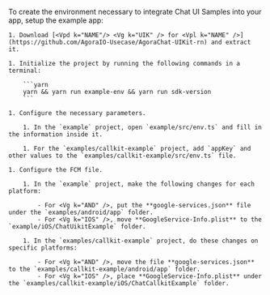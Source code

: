 <PlatformWrapper platform="react-native">

To create the environment necessary to integrate Chat UI Samples into your app, setup the <Vpl k="NAME" /> <Vpd k="NAME"/> <Vg k="UIK" /> example app:

    1. Download [<Vpd k="NAME"/> <Vg k="UIK" /> for <Vpl k="NAME" />](https://github.com/AgoraIO-Usecase/AgoraChat-UIKit-rn) and extract it.

    1. Initialize the project by running the following commands in a terminal:

        ```yarn
        yarn && yarn run example-env && yarn run sdk-version
        ```

    1. Configure the necessary parameters.

        1. In the `example` project, open `example/src/env.ts` and fill in the information inside it.

        1. For the `examples/callkit-example` project, add `appKey` and other values to the `examples/callkit-example/src/env.ts` file.

    1. Configure the FCM file.

        1. In the `example` project, make the following changes for each platform:

            - For <Vg k="AND" />, put the **google-services.json** file under the `examples/android/app` folder.
            - For <Vg k="IOS" />, move **GoogleService-Info.plist** to the `example/iOS/ChatUikitExample` folder.

        1. In the `examples/callkit-example` project, do these changes on specific platforms:

            - For <Vg k="AND" />, move the file **google-services.json** to the `examples/callkit-example/android/app` folder.
            - For <Vg k="IOS" />, place **GoogleService-Info.plist** under the `examples/callkit-example/iOS/ChatCallkitExample` folder.

</PlatformWrapper>